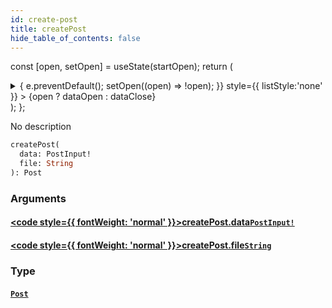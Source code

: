 ```yaml
---
id: create-post
title: createPost
hide_table_of_contents: false
---
```






const [open, setOpen] = useState(startOpen);
return (
<details {...(open ? { open: true } : {})} className="details" style={{ border:'none', boxShadow:'none', background:'var(--ifm-background-color)' }}>
<summary
onClick={(e) => {
e.preventDefault();
setOpen((open) => !open);
}}
style={{ listStyle:'none' }} >
{open ? dataOpen : dataClose}
</summary>
{open && children}
</details>
);
};

No description

```graphql
createPost(
  data: PostInput!
  file: String
): Post
```

### Arguments

#### [<code style={{ fontWeight: 'normal' }}>createPost.<b>data</b></code>](#)<Bullet />[`PostInput!`](../../../docs/schema/inputs/post-input) <Badge class="secondary" text="non-null"/> <Badge class="secondary" text="input"/>

>

#### [<code style={{ fontWeight: 'normal' }}>createPost.<b>file</b></code>](#)<Bullet />[`String`](../../../docs/schema/scalars/string) <Badge class="secondary" text="scalar"/>

>

### Type

#### [`Post`](../../../docs/schema/objects/post) <Badge class="secondary" text="object"/>

>
